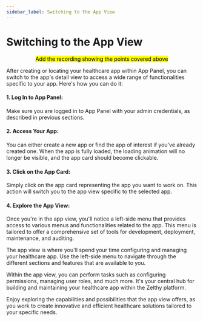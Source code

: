 ```yaml
---
sidebar_label: Switching to the App View
---
```


# Switching to the App View
<center><mark>Add the recording showing the points covered above</mark></center>

After creating or locating your healthcare app within App Panel, you can switch to the app's detail view to access a wide range of functionalities specific to your app. Here's how you can do it:

#### 1. Log In to App Panel:

Make sure you are logged in to App Panel with your admin credentials, as described in previous sections.

#### 2. Access Your App:

You can either create a new app or find the app of interest if you've already created one. When the app is fully loaded, the loading animation will no longer be visible, and the app card should become clickable.

#### 3. Click on the App Card:

Simply click on the app card representing the app you want to work on. This action will switch you to the app view specific to the selected app.

#### 4. Explore the App View:


Once you're in the app view, you'll notice a left-side menu that provides access to various menus and functionalities related to the app. This menu is tailored to offer a comprehensive set of tools for development, deployment, maintenance, and auditing.

The app view is where you'll spend your time configuring and managing your healthcare app. Use the left-side menu to navigate through the different sections and features that are available to you.

Within the app view, you can perform tasks such as configuring permissions, managing user roles, and much more. It's your central hub for building and maintaining your healthcare app within the Zelthy platform.

Enjoy exploring the capabilities and possibilities that the app view offers, as you work to create innovative and efficient healthcare solutions tailored to your specific needs.

